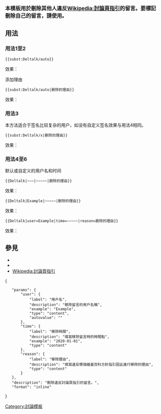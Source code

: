 <noinclude>{{template doc page viewed directly}}</noinclude>
<big>'''本模板用於刪除其他人違反[[Wikipedia:討論頁指引]]的留言。要標記刪除自己的留言，請使用{{tl|CW}}。'''</big>

== 用法 ==

===用法1至2===
<pre>
{{subst:Deltalk/auto}}
</pre>
效果：{{deltalk|Example|2009年6月19日 (五) 09:43 (UTC)}}

添加理由
<pre>
{{subst:Deltalk/auto|删除的理由}}
</pre>
效果：{{Deltalk|Example|2009年6月19日 (五) 09:43 (UTC)|删除的理由}}

===用法3===
本方法适合于签名比较复杂的用户，如没有自定义签名效果与用法4相同。
<pre>
{{subst:Deltalk/x|删除的理由}}
</pre>
效果：{{Deltalk|Example|2009年6月19日 (五) 09:43 (UTC)|删除的理由}}

===用法4至6===
默认或自定义的用户名和时间
<pre>
{{Deltalk|~~~|~~~~~|删除的理由}}
</pre>
效果：{{Deltalk|Example|2009年6月19日 (五) 09:43 (UTC)|删除的理由}}


<pre>
{{Deltalk|Example|~~~~~|删除的理由}}
</pre>

效果：{{Deltalk|Example|2009年6月19日 (五) 09:43 (UTC)|删除的理由}}


<pre>
{{Deltalk|user=Example|time=~~~~~|reason=删除的理由}}
</pre>
效果：{{Deltalk|user=Example|time=2009年6月19日 (五) 09:43 (UTC)|reason=删除的理由}}

== 參見 ==
*{{tl|Comment Withdraw}}
*{{tl|Redacted}}
*[[Wikipedia:討論頁指引]]

<includeonly>
<!-- 本行下加入模板的分類 -->
[[Category:討論模板]]

</includeonly>
<templatedata>
{
	"params": {
		"user": {
			"label": "用戶名",
			"description": "移除留言的用戶名稱",
			"example": "Example",
			"type": "content",
			"autovalue": ""
		},
		"time": {
			"label": "移除時間",
			"description": "填寫移除留言時的時間點",
			"example": "2020-01-01",
			"type": "content"
		},
		"reason": {
			"label": "移除理由",
			"description": "填寫違反哪個維基百科方針指引因此進行移除的理由",
			"type": "content"
		}
	},
	"description": "刪除違反討論頁指引的留言。",
	"format": "inline"
}
</templatedata>